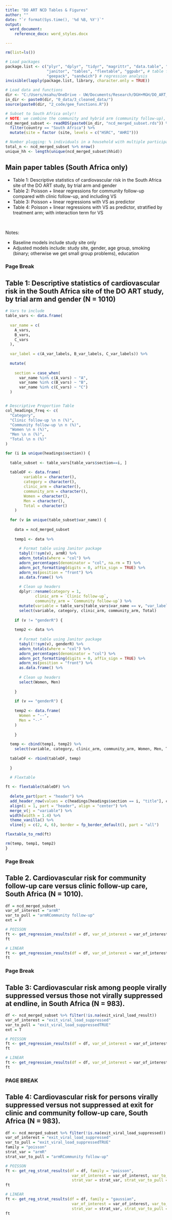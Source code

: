 ```yaml
---
title: "DO ART NCD Tables & Figures"
author: ""
date: "`r format(Sys.time(), '%d %B, %Y')`"
output: 
  word_document:
    reference_docx: word_styles.docx

---
```


```r

rm(list=ls())

# Load packages 
package.list <- c("plyr", "dplyr", "tidyr", "magrittr", "data.table", "ggplot2",
                  "janitor", "tables", "flextable", "ggpubr", # table formatting
                  "geepack", "sandwich") # regression analysis   
invisible(lapply(package.list, library, character.only = TRUE))

# Load data and functions
dir <- "C:/Users/msahu/OneDrive - UW/Documents/Research/DGH+MGH/DO_ART_NCD/"
in_dir <- paste0(dir, "0_data/3_cleaned_data/")
source(paste0(dir, "2_code/gee_functions.R"))

# Subset to South Africa only!!
# NOTE: we combine the community and hybrid arm (community follow-up), compared to clinic
ncd_merged_subset <- readRDS(paste0(in_dir, "ncd_merged_subset.rds")) %>% 
  filter(country == "South Africa") %>% 
  mutate(site = factor (site, levels = c("HSRC", "AHRI")))

# Number plugging: % individuals in a household with multiple participants?
total_n <- ncd_merged_subset %>% nrow()
unique_hh <- length(unique(ncd_merged_subset$hhid))

```

## Main paper tables (South Africa only)

+ Table 1: Descriptive statistics of cardiovascular risk in the South Africa site of the DO ART study, by trial arm and gender
+ Table 2: Poisson + linear regressions for community follow-up compared with clinic follow-up, and including VS
+ Table 3: Poisson + linear regressions with VS as predictor
+ Table 4: Poisson + linear regressions with VS as predictor, stratified by treatment arm; with interaction term for VS

&nbsp;

Notes:

+ Baseline models include study site only
+ Adjusted models include: study site, gender, age group, smoking (binary; otherwise we get small group problems), education
&nbsp;


### Page Break

## Table 1: Descriptive statistics of cardiovascular risk in the South Africa site of the DO ART study, by trial arm and gender (N = 1010)

```r
# Vars to include
table_vars <- data.frame(
  
  var_name = c(
    A_vars, 
    B_vars, 
    C_vars
  ),
  
  var_label = c(A_var_labels, B_var_labels, C_var_labels)) %>% 
  
  mutate( 
    
    section = case_when(
      var_name %in% c(A_vars) ~ "A",
      var_name %in% c(B_vars) ~ "B",
      var_name %in% c(C_vars) ~ "C")
  )


# Descriptive Proportion Table 
col_headings_freq <- c(
  "Category",
  "Clinic follow-up \n n (%)", 
  "Community follow-up \n n (%)",
  "Women \n n (%)",
  "Men \n n (%)",
  "Total \n n (%)"
)

for (i in unique(headings$section)) {
  
  table_subset <- table_vars[table_vars$section==i, ]
  
  tableDF <- data.frame(
        variable = character(),
        category = character(),
        clinic_arm = character(),
        community_arm = character(),
        Women = character(),
        Men = character(),
        Total = character()
    )
  
  for (v in unique(table_subset$var_name)) {
      
    data = ncd_merged_subset
    
    temp1 <- data %>% 
      
      # Format table using Janitor package 
      tabyl(!!sym(v), armR) %>% 
      adorn_totals(where = "col") %>% 
      adorn_percentages(denominator = "col", na.rm = T) %>% 
      adorn_pct_formatting(digits = 0, affix_sign = TRUE) %>% 
      adorn_ns(position = "front") %>%
      as.data.frame() %>% 
      
      # Clean up headers
      dplyr::rename(category = 1,
             clinic_arm = `Clinic follow-up`,
             community_arm = `Community follow-up`) %>% 
      mutate(variable = table_vars[table_vars$var_name == v, "var_label"] ) %>% 
      select(variable, category, clinic_arm, community_arm, Total)
    
    if (v != "genderR") {
    
    temp2 <- data %>% 
      
      # Format table using Janitor package 
      tabyl(!!sym(v), genderR) %>% 
      adorn_totals(where = "col") %>% 
      adorn_percentages(denominator = "col") %>% 
      adorn_pct_formatting(digits = 0, affix_sign = TRUE) %>% 
      adorn_ns(position = "front") %>%
      as.data.frame() %>% 
      
      # Clean up headers
      select(Women, Men)
    
    }
    
    if (v == "genderR") {
    
    temp2 <- data.frame(
      Women = "--",
      Men = "--"
    )
    
    }
  
  temp <- cbind(temp1, temp2) %>% 
    select(variable, category, clinic_arm, community_arm, Women, Men, Total)
      
  tableDF <- rbind(tableDF, temp)
  
  }
  
  # Flextable

ft <- flextable(tableDF) %>%
   
  delete_part(part = "header") %>%
  add_header_row(values = c(headings[headings$section == i, "title"], col_headings_freq))  %>%     
  align(i = 1, part = "header", align = "center") %>%
  merge_v(j = "variable") %>%
  width(width = 1.4) %>%
  theme_vanilla() %>% 
  vline(j = c(2, 4, 6), border = fp_border_default(), part = "all")

flextable_to_rmd(ft)  

rm(temp, temp1, temp2)  
}

```


### Page Break

## Table 2. Cardiovascular risk for community follow-up care versus clinic follow-up care, South Africa (N = 1010).

```r

df = ncd_merged_subset
var_of_interest = "armR"
var_to_pull = "armRCommunity follow-up"
ext = F

# POISSON 
ft <- get_regression_results(df = df, var_of_interest = var_of_interest, var_to_pull = var_to_pull, family = "poisson", ext = ext)
ft

# LINEAR 
ft <- get_regression_results(df = df, var_of_interest = var_of_interest, var_to_pull = var_to_pull, family = "gaussian", ext = ext)
ft
```

### Page Break

## Table 3: Cardiovascular risk among people virally suppressed versus those not virally suppressed at endline, in South Africa (N = 983).

```r

df <- ncd_merged_subset %>% filter(!is.na(exit_viral_load_result))
var_of_interest = "exit_viral_load_suppressed"
var_to_pull = "exit_viral_load_suppressedTRUE"
ext = T 

# POISSON 
ft <- get_regression_results(df = df, var_of_interest = var_of_interest, var_to_pull = var_to_pull, family = "poisson", ext = ext)
ft

# LINEAR 
ft <- get_regression_results(df = df, var_of_interest = var_of_interest, var_to_pull = var_to_pull, family = "gaussian", ext = ext)
ft

```


### PAGE BREAK

## Table 4: Cardiovascular risk for persons virally suppressed versus not suppressed at exit for clinic and community follow-up care, South Africa (N = 983). 
```r

df <- ncd_merged_subset %>% filter(!is.na(exit_viral_load_suppressed))
var_of_interest = "exit_viral_load_suppressed"
var_to_pull = "exit_viral_load_suppressedTRUE"
family = "poisson"
strat_var = "armR"
strat_var_to_pull = "armRCommunity follow-up"

# POISSON 
ft <- get_reg_strat_results(df = df, family = "poisson",
                             var_of_interest = var_of_interest, var_to_pull = var_to_pull,  
                             strat_var = strat_var, strat_var_to_pull = strat_var_to_pull)
ft

# LINEAR
ft <- get_reg_strat_results(df = df, family = "gaussian",
                             var_of_interest = var_of_interest, var_to_pull = var_to_pull,  
                             strat_var = strat_var, strat_var_to_pull = strat_var_to_pull)
ft

```



